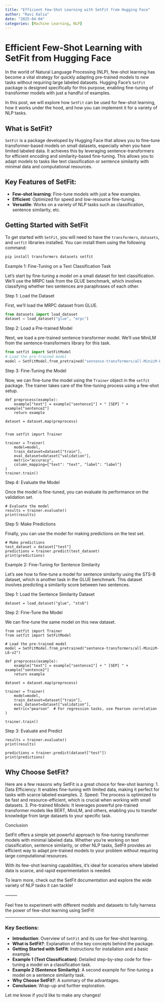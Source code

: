 ```yaml
---
title: "Efficient Few-Shot Learning with SetFit from Hugging Face"
author: "Ravi Kalia"
date: "2025-04-04"
categories: [Machine Learning, NLP]
---
```


# Efficient Few-Shot Learning with SetFit from Hugging Face

In the world of Natural Language Processing (NLP), few-shot learning has become a vital strategy for quickly adapting pre-trained models to new tasks without requiring large labeled datasets. Hugging Face's `SetFit` package is designed specifically for this purpose, enabling fine-tuning of transformer models with just a handful of examples.

In this post, we will explore how `SetFit` can be used for few-shot learning, how it works under the hood, and how you can implement it for a variety of NLP tasks. 

## What is SetFit?

`SetFit` is a package developed by Hugging Face that allows you to fine-tune transformer-based models on small datasets, especially when you have limited labeled data. It achieves this by leveraging sentence-transformers for efficient encoding and similarity-based fine-tuning. This allows you to adapt models to tasks like text classification or sentence similarity with minimal data and computational resources.

## Key Features of SetFit:
- **Few-shot learning**: Fine-tune models with just a few examples.
- **Efficient**: Optimized for speed and low-resource fine-tuning.
- **Versatile**: Works on a variety of NLP tasks such as classification, sentence similarity, etc.

## Getting Started with SetFit

To get started with `SetFit`, you will need to have the `transformers`, `datasets`, and `setfit` libraries installed. You can install them using the following command:

```bash
pip install transformers datasets setfit
```
Example 1: Fine-Tuning on a Text Classification Task

Let’s start by fine-tuning a model on a small dataset for text classification. We’ll use the MRPC task from the GLUE benchmark, which involves classifying whether two sentences are paraphrases of each other.

Step 1: Load the Dataset

First, we’ll load the MRPC dataset from GLUE.

```python
from datasets import load_dataset
dataset = load_dataset("glue", "mrpc")
```

Step 2: Load a Pre-trained Model

Next, we load a pre-trained sentence transformer model. We’ll use MiniLM from the sentence-transformers library for this task.

```python
from setfit import SetFitModel
# Load the pre-trained model
model = SetFitModel.from_pretrained("sentence-transformers/all-MiniLM-L6-v2")
```

Step 3: Fine-Tuning the Model

Now, we can fine-tune the model using the `Trainer` object in the `setfit` package. The trainer takes care of the fine-tuning process using a few-shot setup.
```.python

def preprocess(example):
    example["text"] = example["sentence1"] + " [SEP] " + example["sentence2"]
    return example

dataset = dataset.map(preprocess)


from setfit import Trainer

trainer = Trainer(
    model=model,
    train_dataset=dataset["train"],
    eval_dataset=dataset["validation"],
    metric="accuracy",
    column_mapping={"text": "text", "label": "label"}
)
trainer.train()
```

Step 4: Evaluate the Model

Once the model is fine-tuned, you can evaluate its performance on the validation set.

```.python
# Evaluate the model
results = trainer.evaluate()
print(results)
```

Step 5: Make Predictions

Finally, you can use the model for making predictions on the test set.

```.python
# Make predictions
test_dataset = dataset["test"]
predictions = trainer.predict(test_dataset)
print(predictions)
```

Example 2: Fine-Tuning for Sentence Similarity

Let’s see how to fine-tune a model for sentence similarity using the STS-B dataset, which is another task in the GLUE benchmark. This dataset involves predicting a similarity score between two sentences.

Step 1: Load the Sentence Similarity Dataset

```.python
dataset = load_dataset("glue", "stsb")

```

Step 2: Fine-Tune the Model

We can fine-tune the same model on this new dataset.

```.python
from setfit import Trainer
from setfit import SetFitModel

# Load the pre-trained model
model = SetFitModel.from_pretrained("sentence-transformers/all-MiniLM-L6-v2")

def preprocess(example):
    example["text"] = example["sentence1"] + " [SEP] " + example["sentence2"]
    return example

dataset = dataset.map(preprocess)

trainer = Trainer(
    model=model,
    train_dataset=dataset["train"],
    eval_dataset=dataset["validation"],
    metric="pearson"  # For regression tasks, use Pearson correlation
)

trainer.train()
```

Step 3: Evaluate and Predict

```.python
results = trainer.evaluate()
print(results)

predictions = trainer.predict(dataset["test"])
print(predictions)
```

## Why Choose SetFit?

Here are a few reasons why SetFit is a great choice for few-shot learning:
	1.	Data Efficiency: It enables fine-tuning with limited data, making it perfect for tasks with scarce labeled examples.
	2.	Speed: The process is optimized to be fast and resource-efficient, which is crucial when working with small datasets.
	3.	Pre-trained Models: It leverages powerful pre-trained transformer models like BERT, MiniLM, and others, enabling you to transfer knowledge from large datasets to your specific task.

Conclusion

SetFit offers a simple yet powerful approach to fine-tuning transformer models with minimal labeled data. Whether you’re working on text classification, sentence similarity, or other NLP tasks, SetFit provides an efficient way to adapt pre-trained models to your problem without requiring large computational resources.

With its few-shot learning capabilities, it’s ideal for scenarios where labeled data is scarce, and rapid experimentation is needed.

To learn more, check out the SetFit documentation and explore the wide variety of NLP tasks it can tackle!

⸻

Feel free to experiment with different models and datasets to fully harness the power of few-shot learning using SetFit!

---

### Key Sections:
- **Introduction**: Overview of `SetFit` and its use for few-shot learning.
- **What is SetFit?**: Explanation of the key concepts behind the package.
- **Getting Started with SetFit**: Instructions for installation and a basic example.
- **Example 1 (Text Classification)**: Detailed step-by-step code for fine-tuning a model on a classification task.
- **Example 2 (Sentence Similarity)**: A second example for fine-tuning a model on a sentence similarity task.
- **Why Choose SetFit?**: A summary of the advantages.
- **Conclusion**: Wrap-up and further exploration.

Let me know if you'd like to make any changes!